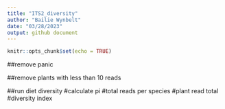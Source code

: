 ```yaml
---
title: "ITS2_diversity"
author: "Bailie Wynbelt"
date: "03/28/2023"
output: github document
---
```


```r
knitr::opts_chunk$set(echo = TRUE)
```

##remove panic

##remove plants with less than 10 reads

##run diet diversity
#calculate pi
#total reads per species
#plant read total
#diversity index

